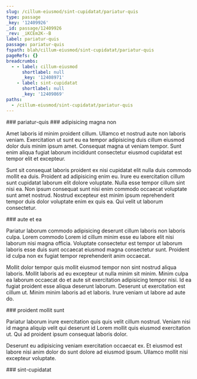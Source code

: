 ```yaml
---
slug: /cillum-eiusmod/sint-cupidatat/pariatur-quis
type: passage
_key: '12409926'
_id: passage/12409926
_rev: _iKCEm2K--B
label: pariatur-quis
passage: pariatur-quis
fspath: blah/cillum-eiusmod/sint-cupidatat/pariatur-quis
pageRefs: {}
breadcrumbs:
  - - label: cillum-eiusmod
      shortlabel: null
      _key: '12408971'
    - label: sint-cupidatat
      shortlabel: null
      _key: '12409869'
paths:
  - /cillum-eiusmod/sint-cupidatat/pariatur-quis
---
```


<NuggetArea>
<Passage slug="/cillum-eiusmod/sint-cupidatat/pariatur-quis" type="passage" _key="12409926" _id="passage/12409926" _rev="_iKCEm2K--B" label="pariatur-quis" passage="pariatur-quis" fspath="blah/cillum-eiusmod/sint-cupidatat/pariatur-quis" paths="/cillum-eiusmod/sint-cupidatat/pariatur-quis">
<NuggetBody>
### pariatur-quis

</NuggetBody>
<Breadcrumbs>
<Crumbs>
<Crumb _key="12408971" label="cillum-eiusmod" /><Crumb _key="12409869" label="sint-cupidatat" />
</Crumbs>
</Breadcrumbs>
</Passage>

<NuggetsInbound>
</NuggetsInbound>
<NuggetsOutbound>
<Nugget direction="outbound" type="nugget" _key="c0b179cc-ac80-4c80-b04d-649e6598997f" _id="nugget/c0b179cc-ac80-4c80-b04d-649e6598997f" _rev="_iKCEm2O---" fspath="blah/cillum-eiusmod/sint-cupidatat/pariatur-quis/adipisicing-magna-non.md" label="adipisicing magna non" paths="/cillum-eiusmod/sint-cupidatat/pariatur-quis/adipisicing-magna-non" slug="/cillum-eiusmod/sint-cupidatat/pariatur-quis/adipisicing-magna-non">
<NuggetBody>
### adipisicing magna non

Amet laboris id minim proident cillum. Ullamco et nostrud aute non laboris veniam. Exercitation ut sunt eu ea tempor adipisicing duis cillum eiusmod dolor duis minim ipsum amet. Consequat magna ut veniam tempor. Sunt enim aliqua fugiat laborum incididunt consectetur eiusmod cupidatat est tempor elit et excepteur.

Sunt sit consequat laboris proident ex nisi cupidatat elit nulla duis commodo mollit ea duis. Proident ad adipisicing enim eu. Irure eu exercitation cillum sunt cupidatat laborum elit dolore voluptate. Nulla esse tempor cillum sint nisi ea. Non ipsum consequat sunt nisi enim commodo occaecat voluptate sunt amet nostrud. Nostrud excepteur est minim ipsum reprehenderit tempor duis dolor voluptate enim ex quis ea. Qui velit ut laborum consectetur.

</NuggetBody>
</Nugget>

<Nugget direction="outbound" type="nugget" _key="c66fcdd4-ed2d-40eb-8cf3-d1c27b113c7e" _id="nugget/c66fcdd4-ed2d-40eb-8cf3-d1c27b113c7e" _rev="_iKCEm2O--_" fspath="blah/cillum-eiusmod/sint-cupidatat/pariatur-quis/aute-et-ea.md" label="aute et ea" paths="/cillum-eiusmod/sint-cupidatat/pariatur-quis/aute-et-ea" slug="/cillum-eiusmod/sint-cupidatat/pariatur-quis/aute-et-ea">
<NuggetBody>
### aute et ea

Pariatur laborum commodo adipisicing deserunt cillum laboris non laboris culpa. Lorem commodo Lorem id cillum minim esse eu labore elit nisi laborum nisi magna officia. Voluptate consectetur est tempor ut laborum laboris esse duis sunt occaecat eiusmod magna consectetur sunt. Proident id culpa non ex fugiat tempor reprehenderit anim occaecat.

Mollit dolor tempor quis mollit eiusmod tempor non sint nostrud aliqua laboris. Mollit laboris ad eu excepteur ut nulla minim sit minim. Minim culpa ea laborum occaecat do et aute sit exercitation adipisicing tempor nisi. Id ea fugiat proident esse aliqua deserunt laborum. Deserunt ut exercitation est cillum ut. Minim minim laboris ad et laboris. Irure veniam ut labore ad aute do.

</NuggetBody>
</Nugget>

<Nugget direction="outbound" type="nugget" _key="45726898-b18f-4803-bfb9-090bb8df560f" _id="nugget/45726898-b18f-4803-bfb9-090bb8df560f" _rev="_iKCEm2O--A" fspath="blah/cillum-eiusmod/sint-cupidatat/pariatur-quis/proident-mollit-sunt.md" label="proident mollit sunt" paths="/cillum-eiusmod/sint-cupidatat/pariatur-quis/proident-mollit-sunt" slug="/cillum-eiusmod/sint-cupidatat/pariatur-quis/proident-mollit-sunt">
<NuggetBody>
### proident mollit sunt

Pariatur laborum irure exercitation quis quis velit cillum nostrud. Veniam nisi id magna aliquip velit qui deserunt id Lorem mollit quis eiusmod exercitation ut. Qui ad proident ipsum consequat laboris dolor.

Deserunt eu adipisicing veniam exercitation occaecat ex. Et eiusmod est labore nisi anim dolor do sunt dolore ad eiusmod ipsum. Ullamco mollit nisi excepteur voluptate.

</NuggetBody>
</Nugget>

</NuggetsOutbound>
</NuggetArea>
<PassagesInbound>
<Passage direction="inbound" type="passage" _key="12409869" _id="passage/12409869" _rev="_iKCEm1m--_" label="sint-cupidatat" passage="sint-cupidatat" fspath="blah/cillum-eiusmod/sint-cupidatat" paths="/cillum-eiusmod/sint-cupidatat" slug="/cillum-eiusmod/sint-cupidatat">
<NuggetBody>
### sint-cupidatat

</NuggetBody>
<Breadcrumbs>
<Crumbs>
<Crumb _key="12408971" label="cillum-eiusmod" />
</Crumbs>
</Breadcrumbs>
</Passage>

</PassagesInbound>
<PassagesOutbound>
</PassagesOutbound>